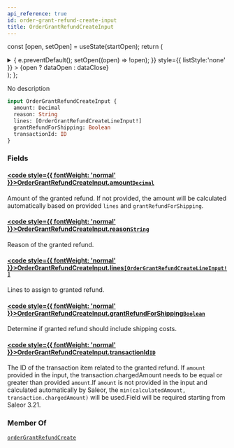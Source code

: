 ```yaml
---
api_reference: true
id: order-grant-refund-create-input
title: OrderGrantRefundCreateInput
---
```






const [open, setOpen] = useState(startOpen);
return (
<details {...(open ? { open: true } : {})} className="details" style={{ border:'none', boxShadow:'none', background:'var(--ifm-background-color)' }}>
<summary
onClick={(e) => {
e.preventDefault();
setOpen((open) => !open);
}}
style={{ listStyle:'none' }} >
{open ? dataOpen : dataClose}
</summary>
{open && children}
</details>
);
};

No description

```graphql
input OrderGrantRefundCreateInput {
  amount: Decimal
  reason: String
  lines: [OrderGrantRefundCreateLineInput!]
  grantRefundForShipping: Boolean
  transactionId: ID
}
```

### Fields

#### [<code style={{ fontWeight: 'normal' }}>OrderGrantRefundCreateInput.<b>amount</b></code>](#)<Bullet />[`Decimal`](../../../api-reference/miscellaneous/scalars/decimal.mdx) <Badge class="badge badge--secondary" text="scalar"/> <Badge class="badge badge--secondary" text="miscellaneous"/>

Amount of the granted refund. If not provided, the amount will be calculated automatically based on provided `lines` and `grantRefundForShipping`.

#### [<code style={{ fontWeight: 'normal' }}>OrderGrantRefundCreateInput.<b>reason</b></code>](#)<Bullet />[`String`](../../../api-reference/miscellaneous/scalars/string.mdx) <Badge class="badge badge--secondary" text="scalar"/> <Badge class="badge badge--secondary" text="miscellaneous"/>

Reason of the granted refund.

#### [<code style={{ fontWeight: 'normal' }}>OrderGrantRefundCreateInput.<b>lines</b></code>](#)<Bullet />[`[OrderGrantRefundCreateLineInput!]`](../../../api-reference/orders/inputs/order-grant-refund-create-line-input.mdx) <Badge class="badge badge--secondary" text="list"/> <Badge class="badge badge--secondary" text="input"/> <Badge class="badge badge--secondary" text="orders"/>

Lines to assign to granted refund.

#### [<code style={{ fontWeight: 'normal' }}>OrderGrantRefundCreateInput.<b>grantRefundForShipping</b></code>](#)<Bullet />[`Boolean`](../../../api-reference/miscellaneous/scalars/boolean.mdx) <Badge class="badge badge--secondary" text="scalar"/> <Badge class="badge badge--secondary" text="miscellaneous"/>

Determine if granted refund should include shipping costs.

#### [<code style={{ fontWeight: 'normal' }}>OrderGrantRefundCreateInput.<b>transactionId</b></code>](#)<Bullet />[`ID`](../../../api-reference/miscellaneous/scalars/id.mdx) <Badge class="badge badge--secondary" text="scalar"/> <Badge class="badge badge--secondary" text="miscellaneous"/>

The ID of the transaction item related to the granted refund. If `amount` provided in the input, the transaction.chargedAmount needs to be equal or greater than provided `amount`.If `amount` is not provided in the input and calculated automatically by Saleor, the `min(calculatedAmount, transaction.chargedAmount)` will be used.Field will be required starting from Saleor 3.21.


<Badge text="Added in Saleor 3.20" class="badge badge--secondary margin-bottom--sm" />


<FeaturePreview />

### Member Of

[`orderGrantRefundCreate`](../../../api-reference/orders/mutations/order-grant-refund-create.mdx) <Badge class="badge badge--secondary" text="mutation"/>

